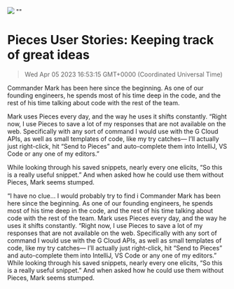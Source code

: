 ![](https://uploads-ssl.webflow.com/6143afec68f555387049efb3/62f2b4bc0ae83f32db5b61ef_keeping-track-great-ideas.jpg)
""
# Pieces User Stories: Keeping track of great ideas
> Wed Apr 05 2023 16:53:15 GMT+0000 (Coordinated Universal Time)
<p>Commander Mark has been here since the beginning. As one of our founding engineers, he spends most of his time deep in the code, and the rest of his time talking about code with the rest of the team.<p.new.line><p>Mark uses Pieces every day, and the way he uses it shifts constantly. “Right now, I use Pieces to save a lot of my responses that are not available on the web. Specifically with any sort of command I would use with the G Cloud APIs, as well as small templates of code, like my try catches— I’ll actually just right-click, hit “Send to Pieces” and auto-complete them into IntelliJ, VS Code or any one of my editors.”<p.new.line><p>While looking through his saved snippets, nearly every one elicits, “So this is a really useful snippet.” And when asked how he could use them without Pieces, Mark seems stumped.<p.new.line><p>“I have no clue… I would probably try to find i
Commander Mark has been here since the beginning. As one of our founding engineers, he spends most of his time deep in the code, and the rest of his time talking about code with the rest of the team.
Mark uses Pieces every day, and the way he uses it shifts constantly. “Right now, I use Pieces to save a lot of my responses that are not available on the web. Specifically with any sort of command I would use with the G Cloud APIs, as well as small templates of code, like my try catches— I’ll actually just right-click, hit “Send to Pieces” and auto-complete them into IntelliJ, VS Code or any one of my editors.”
While looking through his saved snippets, nearly every one elicits, “So this is a really useful snippet.” And when asked how he could use them without Pieces, Mark seems stumped.
